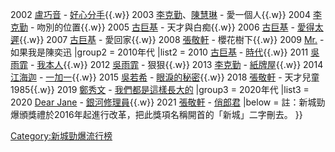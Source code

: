 {{NavboxV2
|type=horizontal
|name    = 新城勁爆頒獎禮勁爆播放指數歌曲大獎
|title   = [[新城勁爆頒獎禮]]新城勁爆播放指數歌曲大獎
|titlestyle = background: #E6CFE6
|group1 = 2000年代
|list1 = {{nowrap begin}}
2001 [[劉德華]] - [[夏日Fiesta]]{{.w}}
2002 [[盧巧音]] - [[賞味人間|好心分手]]{{.w}}
2003 [[李克勤]]、[[陳慧琳]] - 愛一個人{{.w}}
2004 [[李克勤]] - 吻別的位置{{.w}}
2005 [[古巨基]] - 天才與白痴{{.w}}
2006 [[古巨基]] - [[愛得太遲]]{{.w}}
2007 [[古巨基]] - 愛回家{{.w}}
2008 [[張敬軒]] - 櫻花樹下{{.w}}
2009 [[Mr.]] - 如果我是陳奕迅
{{nowrap end}}
|group2 = 2010年代
|list2 = {{nowrap begin}}
2010 [[古巨基]] - [[時代 (專輯)|時代]]{{.w}}
2011 [[吳雨霏]] - [[我本人]]{{.w}}
2012 [[吳雨霏]] - 狠狠{{.w}}
2013 [[李克勤]] - [[紙牌屋 (EP)|紙牌屋]]{{.w}}
2014 [[江海迦]] - [[一 (AGA歌曲)|一加一]]{{.w}}
2015 [[吳若希]] - [[眼淚的秘密]]{{.w}}
2018 [[張敬軒]] - 天才兒童1985{{.w}}
2019 [[鄭秀文]] - [[我們都是這樣長大的 (鄭秀文歌曲) |我們都是這樣長大的]]
{{nowrap end}}
|group3 = 2020年代
|list3 = {{nowrap begin}}
2020 [[Dear Jane]] - [[銀河修理員]]{{.w}}
2021 [[張敬軒]] - [[俏郎君 (歌曲)|俏郎君]]
{{nowrap end}}
|below = 註：新城勁爆頒獎禮於2016年起進行改革，把此獎項名稱開首的「新城」二字刪去。
}}<noinclude>
[[Category:新城勁爆流行榜]]
</noinclude>